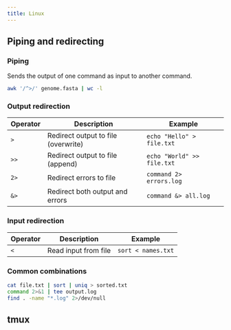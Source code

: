 ```yaml
---
title: Linux
---
```


## Piping and redirecting

### Piping

Sends the output of one command as input to another command.

```sh "|" title="Counting entries in a FASTA file"
awk '/^>/' genome.fasta | wc -l
```

### Output redirection

| Operator | Description | Example |
|----------|-------------|---------|
| `>` | Redirect output to file (overwrite) | `echo "Hello" > file.txt` |
| `>>` | Redirect output to file (append) | `echo "World" >> file.txt` |
| `2>` | Redirect errors to file | `command 2> errors.log` |
| `&>` | Redirect both output and errors | `command &> all.log` |

### Input redirection

| Operator | Description | Example |
|----------|-------------|---------|
| `<` | Read input from file | `sort < names.txt` |

### Common combinations

```sh "|" ">" "2>" "2>&1"
cat file.txt | sort | uniq > sorted.txt
command 2>&1 | tee output.log
find . -name "*.log" 2>/dev/null
```

## tmux
